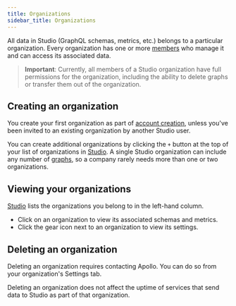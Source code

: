 ```yaml
---
title: Organizations
sidebar_title: Organizations
---
```


All data in Studio (GraphQL schemas, metrics, etc.) belongs to a particular organization. Every organization has one or more [members](./org-members/) who manage it and can access its associated data.

> **Important**: Currently, all members of a Studio organization have full permissions for the organization, including the ability to delete graphs or transfer them out of the organization.

## Creating an organization

You create your first organization as part of [account creation](./account/), unless you've been invited to an existing organization by another Studio user.

You can create additional organizations by clicking the `+` button at the top of your list of organizations in [Studio](https://studio.apollographql.com). A single Studio organization can include any number of [graphs](./graphs/), so a company rarely needs more than one or two organizations.

## Viewing your organizations

[Studio](https://studio.apollographql.com) lists the organizations you belong to in the left-hand column.

* Click on an organization to view its associated schemas and metrics.
* Click the gear icon next to an organization to view its settings.

## Deleting an organization

Deleting an organization requires contacting Apollo. You can do so from your organization's Settings tab.

Deleting an organization does not affect the uptime of services that send data
to Studio as part of that organization.
